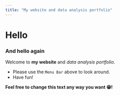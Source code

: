 ```yaml
---
title: "My website and data analysis portfolio"
---
```


# Hello

### And hello again

Welcome to **my website** and _data analysis portfolio._ 


* Please use the `Menu Bar` above to look around.
* Have fun!

**Feel free to change this text any way you want 😁!**
